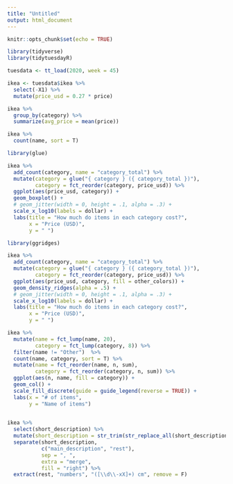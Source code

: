 ```yaml
---
title: "Untitled"
output: html_document
---
```


```r
knitr::opts_chunk$set(echo = TRUE)
```

```r
library(tidyverse)
library(tidytuesdayR)

tuesdata <- tt_load(2020, week = 45)

ikea <- tuesdata$ikea %>% 
  select(-X1) %>% 
  mutate(price_usd = 0.27 * price)
```

```r
ikea %>% 
  group_by(category) %>% 
  summarize(avg_price = mean(price))

ikea %>% 
  count(name, sort = T)
```
```r
library(glue)

ikea %>% 
  add_count(category, name = "category_total") %>% 
  mutate(category = glue("{ category } ({ category_total })"), 
         category = fct_reorder(category, price_usd)) %>% 
  ggplot(aes(price_usd, category)) +
  geom_boxplot() +
  # geom_jitter(width = 0, height = .1, alpha = .3) +
  scale_x_log10(labels = dollar) +
  labs(title = "How much do items in each category cost?", 
       x = "Price (USD)", 
       y = " ")
```
```r
library(ggridges)

ikea %>% 
  add_count(category, name = "category_total") %>% 
  mutate(category = glue("{ category } ({ category_total })"), 
         category = fct_reorder(category, price_usd)) %>% 
  ggplot(aes(price_usd, category, fill = other_colors)) +
  geom_density_ridges(alpha = .5) +
  # geom_jitter(width = 0, height = .1, alpha = .3) +
  scale_x_log10(labels = dollar) +
  labs(title = "How much do items in each category cost?", 
       x = "Price (USD)", 
       y = " ")

```

```r
ikea %>% 
  mutate(name = fct_lump(name, 20), 
         category = fct_lump(category, 8)) %>% 
  filter(name != "Other")  %>% 
  count(name, category, sort = T) %>% 
  mutate(name = fct_reorder(name, n, sum), 
         category = fct_reorder(category, n, sum)) %>% 
  ggplot(aes(n, name, fill = category)) +
  geom_col() +
  scale_fill_discrete(guide = guide_legend(reverse = TRUE)) +
  labs(x = "# of items", 
       y = "Name of items")
  
```
```r
ikea %>% 
  select(short_description) %>% 
  mutate(short_description = str_trim(str_replace_all(short_description, "\\s+", " "))) %>% 
  separate(short_description, 
           c("main_description", "rest"), 
           sep = ", ", 
           extra = "merge", 
           fill = "right") %>% 
  extract(rest, "numbers", "([\\d\\-xX]+) cm", remove = F)

```



